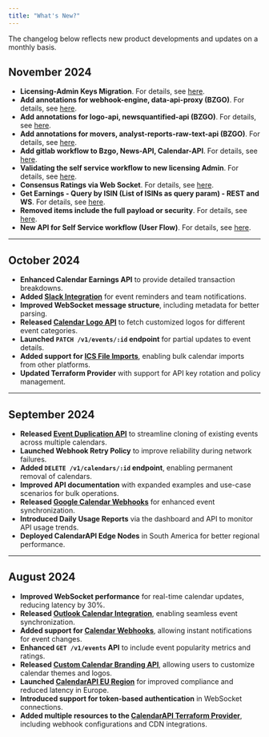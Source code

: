 ```yaml
---
title: "What's New?"
---
```


The changelog below reflects new product developments and updates on a monthly basis.

## November 2024
- **Licensing-Admin Keys Migration**. For details, see [here](https://gitlab.benzinga.io/benzinga/bzgo/-/issues/1076).
- **Add annotations for webhook-engine, data-api-proxy (BZGO)**. For details, see [here](https://gitlab.benzinga.io/benzinga/bzgo/-/issues/1200).
- **Add annotations for logo-api, newsquantified-api (BZGO)**. For details, see [here](https://gitlab.benzinga.io/benzinga/bzgo/-/issues/1201).
- **Add annotations for movers, analyst-reports-raw-text-api (BZGO)**. For details, see [here](https://gitlab.benzinga.io/benzinga/bzgo/-/issues/1202).
- **Add gitlab workflow to Bzgo, News-API, Calendar-API**. For details, see [here](https://gitlab.benzinga.io/benzinga/bzgo/-/issues/1204).
- **Validating the self service workflow to new licensing Admin**. For details, see [here](https://gitlab.benzinga.io/benzinga/bzgo/-/issues/1236).
- **Consensus Ratings via Web Socket**. For details, see [here](https://gitlab.benzinga.io/benzinga/bzgo/-/issues/1237).
- **Get Earnings - Query by ISIN (List of ISINs as query param) - REST and WS**. For details, see [here](https://gitlab.benzinga.io/benzinga/bzgo/-/issues/1242).
- **Removed items include the full payload or security**. For details, see [here](https://gitlab.benzinga.io/benzinga/bzgo/-/issues/1247).
- **New API for Self Service workflow (User Flow)**. For details, see [here](https://gitlab.benzinga.io/benzinga/bzgo/-/issues/1253).

---
## October 2024
- **Enhanced Calendar Earnings API** to provide detailed transaction breakdowns.
- **Added [Slack Integration](https://calendarapi.com/docs/integrations/slack)** for event reminders and team notifications.
- **Improved WebSocket message structure**, including metadata for better parsing.
- **Released [Calendar Logo API](https://calendarapi.com/docs/logo-api)** to fetch customized logos for different event categories.
- **Launched `PATCH /v1/events/:id` endpoint** for partial updates to event details.
- **Added support for [ICS File Imports](https://calendarapi.com/docs/ics-import)**, enabling bulk calendar imports from other platforms.
- **Updated Terraform Provider** with support for API key rotation and policy management.
---
## September 2024
- **Released [Event Duplication API](https://calendarapi.com/docs/event-duplication)** to streamline cloning of existing events across multiple calendars.
- **Launched Webhook Retry Policy** to improve reliability during network failures.
- **Added `DELETE /v1/calendars/:id` endpoint**, enabling permanent removal of calendars.
- **Improved API documentation** with expanded examples and use-case scenarios for bulk operations.
- **Released [Google Calendar Webhooks](https://calendarapi.com/docs/integrations/google-webhooks)** for enhanced event synchronization.
- **Introduced Daily Usage Reports** via the dashboard and API to monitor API usage trends.
- **Deployed CalendarAPI Edge Nodes** in South America for better regional performance.
---
## August 2024
- **Improved WebSocket performance** for real-time calendar updates, reducing latency by 30%.
- **Released [Outlook Calendar Integration](https://calendarapi.com/docs/integrations/outlook)**, enabling seamless event synchronization.
- **Added support for [Calendar Webhooks](https://calendarapi.com/docs/webhooks)**, allowing instant notifications for event changes.
- **Enhanced `GET /v1/events` API** to include event popularity metrics and ratings.
- **Released [Custom Calendar Branding API](https://calendarapi.com/docs/branding)**, allowing users to customize calendar themes and logos.
- **Launched [CalendarAPI EU Region](https://eu.calendarapi.com)** for improved compliance and reduced latency in Europe.
- **Introduced support for token-based authentication** in WebSocket connections.
- **Added multiple resources to the [CalendarAPI Terraform Provider](https://registry.terraform.io/providers/CalendarAPI/calendarapi/latest/docs)**, including webhook configurations and CDN integrations.